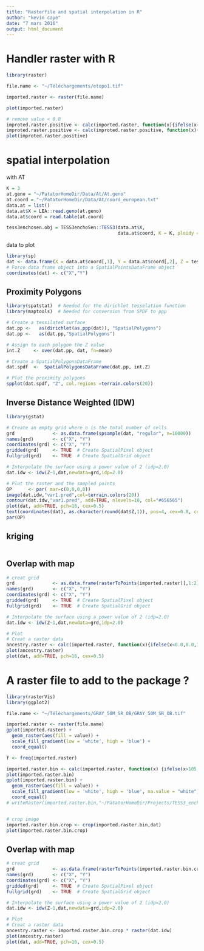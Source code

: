 ```yaml
---
title: "Rasterfile and spatial interpolation in R"
author: "kevin caye"
date: "7 mars 2016"
output: html_document
---
```





# Handler raster with R


```r
library(raster)

file.name <- "~/Téléchargements/etopo1.tif"

imported.raster <- raster(file.name)

plot(imported.raster)

# remove value < 0.0
improted.raster.positive <- calc(imported.raster, function(x){ifelse(x<0.0,0.0,x)})
improted.raster.positive <- calc(improted.raster.positive, function(x){ifelse(x>1000.0,1000,x)})
plot(improted.raster.positive)

```


# spatial interpolation

with AT
```r
K = 3
at.geno = "~/PatatorHomeDir/Data/At/At.geno"
at.coord = "~/PatatorHomeDir/Data/At/coord_european.txt"
data.at = list()
data.at$X = LEA::read.geno(at.geno)
data.at$coord = read.table(at.coord)

tess3enchosen.obj = TESS3enchoSen::TESS3(data.at$X,
                                         data.at$coord, K = K, ploidy = 2, lambda = 1.0)


```


data to plot

```r
library(sp)
dat <- data.frame(X = data.at$coord[,1], Y = data.at$coord[,2], Z = tess3enchosen.obj$Q[,1])
# Force data frame object into a SpatialPointsDataFrame object
coordinates(dat) <- c("X","Y")
```


## Proximity Polygons

```r
library(spatstat)  # Needed for the dirichlet tesselation function
library(maptools)  # Needed for conversion from SPDF to ppp

# Create a tessilated surface
dat.pp <-   as(dirichlet(as.ppp(dat)), "SpatialPolygons")
dat.pp <-   as(dat.pp,"SpatialPolygons")

# Assign to each polygon the Z value 
int.Z     <- over(dat.pp, dat, fn=mean) 

# Create a SpatialPolygonsDataFrame
dat.spdf  <-  SpatialPolygonsDataFrame(dat.pp, int.Z)

# Plot the proximity polygons
spplot(dat.spdf, "Z", col.regions =terrain.colors(20))
```

## Inverse Distance Weighted (IDW)

```r
library(gstat)

# Create an empty grid where n is the total number of cells
grd              <- as.data.frame(spsample(dat, "regular", n=10000))
names(grd)       <- c("X", "Y")
coordinates(grd) <- c("X", "Y")
gridded(grd)     <- TRUE  # Create SpatialPixel object
fullgrid(grd)    <- TRUE  # Create SpatialGrid object

# Interpolate the surface using a power value of 2 (idp=2.0)
dat.idw <- idw(Z~1,dat,newdata=grd,idp=2.0)

# Plot the raster and the sampled points
OP      <- par( mar=c(0,0,0,0))
image(dat.idw,"var1.pred",col=terrain.colors(20))
contour(dat.idw,"var1.pred", add=TRUE, nlevels=10, col="#656565")
plot(dat, add=TRUE, pch=16, cex=0.5)
text(coordinates(dat), as.character(round(dat$Z,1)), pos=4, cex=0.8, col="blue")
par(OP)

```

## kriging 

```r

```



## Overlap with map

```r
# creat grid
grd              <- as.data.frame(rasterToPoints(imported.raster)[,1:2])
names(grd)       <- c("X", "Y")
coordinates(grd) <- c("X", "Y")
gridded(grd)     <- TRUE  # Create SpatialPixel object
fullgrid(grd)    <- TRUE  # Create SpatialGrid object

# Interpolate the surface using a power value of 2 (idp=2.0)
dat.idw <- idw(Z~1,dat,newdata=grd,idp=2.0)

# Plot
# Creat a raster data
ancestry.raster <- calc(imported.raster, function(x){ifelse(x<0.0,0.0,1)}) * raster(dat.idw)
plot(ancestry.raster)
plot(dat, add=TRUE, pch=16, cex=0.5)
```



# A raster file to add to the package ?

```r
library(rasterVis)
library(ggplot2)

file.name <- "~/Téléchargements/GRAY_50M_SR_OB/GRAY_50M_SR_OB.tif"

imported.raster <- raster(file.name)
gplot(imported.raster) + 
  geom_raster(aes(fill = value)) + 
  scale_fill_gradient(low = 'white', high = 'blue') +
  coord_equal()

f <- freq(imported.raster)

imported.raster.bin <- calc(imported.raster, function(x) {ifelse(x>105,1,NA)})
plot(imported.raster.bin)
gplot(imported.raster.bin) + 
  geom_raster(aes(fill = value)) + 
  scale_fill_gradient(low = 'white', high = 'blue', na.value = "white") +
  coord_equal()
# writeRaster(imported.raster.bin,"~/PatatorHomeDir/Projects/TESS3_encho_sen/inst/extdata/raster/earth.tif",format = "GTiff", overwrite = TRUE)


# crop image 
imported.raster.bin.crop <- crop(imported.raster.bin,dat)
plot(imported.raster.bin.crop)
```

## Overlap with map


```r
# creat grid
grd              <- as.data.frame(rasterToPoints(imported.raster.bin.crop)[,1:2])
names(grd)       <- c("X", "Y")
coordinates(grd) <- c("X", "Y")
gridded(grd)     <- TRUE  # Create SpatialPixel object
fullgrid(grd)    <- TRUE  # Create SpatialGrid object

# Interpolate the surface using a power value of 2 (idp=2.0)
dat.idw <- idw(Z~1,dat,newdata=grd,idp=2.0)

# Plot
# Creat a raster data
ancestry.raster <- imported.raster.bin.crop * raster(dat.idw)
plot(ancestry.raster)
plot(dat, add=TRUE, pch=16, cex=0.5)
```
